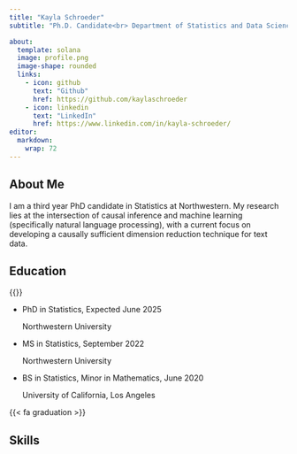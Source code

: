 ```yaml
---
title: "Kayla Schroeder"
subtitle: "Ph.D. Candidate<br> Department of Statistics and Data Science,<br> Northwestern University"

about: 
  template: solana
  image: profile.png
  image-shape: rounded
  links: 
    - icon: github
      text: "Github"
      href: https://github.com/kaylaschroeder 
    - icon: linkedin
      text: "LinkedIn"
      href: https://www.linkedin.com/in/kayla-schroeder/
editor: 
  markdown: 
    wrap: 72
---
```


## About Me

I am a third year PhD candidate in Statistics at Northwestern. My
research lies at the intersection of causal inference and machine
learning (specifically natural language processing), with a current
focus on developing a causally sufficient dimension reduction technique
for text data.

## Education

{{<i class="fas fa-graduation-cap"></i>}}

<ul class="ul-edu fa-ul">

<li>

<i class="fa-li fa fa-graduation-cap"></i>

::: description
<p class="course">

PhD in Statistics, Expected June 2025

</p>

<p class="institution">

Northwestern University

</p>
:::

</li>

<li>

<i class="fa-li fa fa-graduation-cap"></i>

::: description
<p class="course">

MS in Statistics, September 2022

</p>

<p class="institution">

Northwestern University

</p>
:::

</li>

<li>

<i class="fa-li fa fa-graduation-cap"></i>

::: description
<p class="course">

BS in Statistics, Minor in Mathematics, June 2020

</p>

<p class="institution">

University of California, Los Angeles

</p>
:::

</li>

</ul>

{{< fa graduation >}}

## Skills


